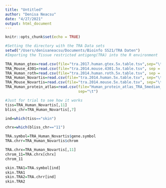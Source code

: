 ```yaml
---
title: "Untitled"
author: "Denisa Neacsu"
date: "4/27/2021"
output: html_document
---
```


```r
knitr::opts_chunk$set(echo = TRUE)
```


```r
#Setting the directory with the TRA Data sets
setwd("/Users/denisaneacsu/Documents/Bioinfo SS21/TRA Daten")
#Importing the Tissue restricted antigeng(TRA) into the R environment

TRA_Human_gtex=read.csv(file="tra.2017.human.gtex.5x.table.tsv",sep="\t")
TRA_Mouse_4301=read.csv(file="tra.2014.mouse.4301.5x.table.tsv", sep = "\t")
TRA_Human_roth=read.csv(file="tra.2014.human.roth.5x.table.tsv", sep = "\t")
TRA_Human_Novartis=read.csv(file="tra.2014.human.5x.table.tsv", sep="\t")
TRA_Mouse_Novartis=read.csv(file="tra.2014.mouse.5x.table.tsv", sep="\t")
TRA_Human_protein_atlas=read.csv(file="Human_protein_atlas_TRA_5median_genes_annotated.tsv",
                                 sep="\t")

```

```r
#Just for trial to see how it works
tiss=TRA_Human_Novartis[,11]
bliss_chr=TRA_Human_Novartis[,7]

ind=which(tiss=="skin")

chrx=which(bliss_chr=="11")

TRA.symbol=TRA_Human_Novartis$gene.symbol
TRA.chrr=TRA_Human_Novartis$chrom

TRA.chrx=TRA_Human_Novartis[,11]
chrom_11=TRA.chrx[chrx]
chrom_11

skin.TRA1=TRA.symbol[ind]
skin.TRA1
skin.TRA2=TRA.chrr[ind]
skin.TRA2

```


